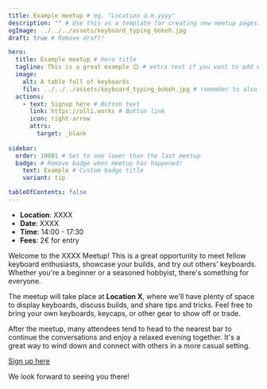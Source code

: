 ```yaml
---
title: Example meetup # eg. "Location d.m.yyyy"
description: "" # Use this as a template for creating new meetup pages.
ogImage: ../../../assets/keyboard_typing_bokeh.jpg
draft: true # Remove draft!

hero:
  title: Example meetup # hero title
  tagline: This is a great example 😊 # extra text if you want to add something
  image:
    alt: A table full of keyboards
    file: ../../../assets/keyboard_typing_bokeh.jpg # remember to also upload the photo to the assets folder
  actions:
    - text: Signup here # Button text
      link: https://olli.works # Button link
      icon: right-arrow
      attrs:
        target: _blank
        
sidebar:
  order: 10001 # Set to one lower than the last meetup
  badge: # Remove badge when meetup has happened!
    text: Example # Custom badge title
    variant: tip

tableOfContents: false
---
```


- **Location**: XXXX  
- **Date**: XXXX  
- **Time**: 14:00 - 17:30  
- **Fees**: 2€ for entry  

Welcome to the XXXX Meetup! This is a great opportunity to meet fellow keyboard enthusiasts, showcase your builds, and try out others' keyboards. Whether you're a beginner or a seasoned hobbyist, there's something for everyone.  

The meetup will take place at **Location X**, where we'll have plenty of space to display keyboards, discuss builds, and share tips and tricks. Feel free to bring your own keyboards, keycaps, or other gear to show off or trade.  

After the meetup, many attendees tend to head to the nearest bar to continue the conversations and enjoy a relaxed evening together. It's a great way to wind down and connect with others in a more casual setting.  

[Sign up here](https://olli.works/)

We look forward to seeing you there!  